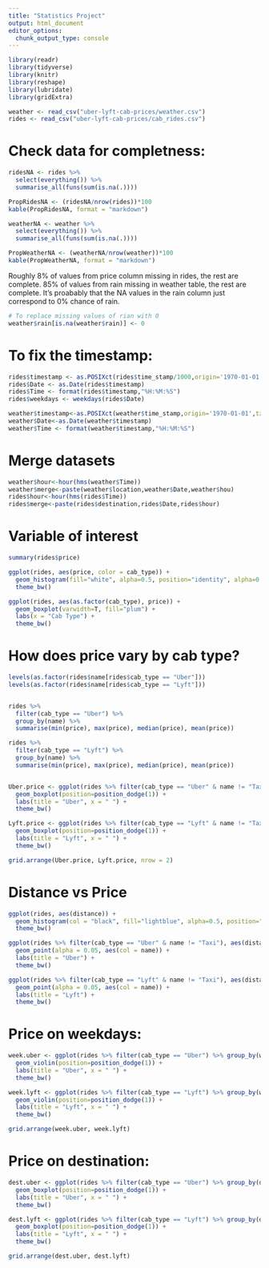 ```yaml
---
title: "Statistics Project"
output: html_document
editor_options: 
  chunk_output_type: console
---
```


```r
library(readr)
library(tidyverse)
library(knitr)
library(reshape)
library(lubridate)
library(gridExtra)
```


```r
weather <- read_csv("uber-lyft-cab-prices/weather.csv")
rides <- read_csv("uber-lyft-cab-prices/cab_rides.csv")
```


# Check data for completness:
```r
ridesNA <- rides %>%
  select(everything()) %>%
  summarise_all(funs(sum(is.na(.))))

PropRidesNA <- (ridesNA/nrow(rides))*100
kable(PropRidesNA, format = "markdown")

weatherNA <- weather %>%
  select(everything()) %>%
  summarise_all(funs(sum(is.na(.))))

PropWeatherNA <- (weatherNA/nrow(weather))*100
kable(PropWeatherNA, format = "markdown")
```
Roughly 8% of values from price column missing in rides, the rest are complete. 85% of values from rain missing in weather table, the rest are complete. It's proabably that the NA values in the rain column just correspond to 0% chance of rain. 

```r
# To replace missing values of rian with 0
weather$rain[is.na(weather$rain)] <- 0
```

# To fix the timestamp:
```r
rides$timestamp <- as.POSIXct(rides$time_stamp/1000,origin='1970-01-01',tz='America/New_York')
rides$Date <- as.Date(rides$timestamp)
rides$Time <- format(rides$timestamp,"%H:%M:%S")
rides$weekdays <- weekdays(rides$Date)

weather$timestamp<-as.POSIXct(weather$time_stamp,origin='1970-01-01',tz='America/New_York')
weather$Date<-as.Date(weather$timestamp)
weather$Time <- format(weather$timestamp,"%H:%M:%S")
```

# Merge datasets
```r
weather$hour<-hour(hms(weather$Time))
weather$merge<-paste(weather$location,weather$Date,weather$hou)
rides$hour<-hour(hms(rides$Time))
rides$merge<-paste(rides$destination,rides$Date,rides$hour)
```


# Variable of interest
```r
summary(rides$price)

ggplot(rides, aes(price, color = cab_type)) +
  geom_histogram(fill="white", alpha=0.5, position="identity", alpha=0.5) +
  theme_bw()

ggplot(rides, aes(as.factor(cab_type), price)) +
  geom_boxplot(varwidth=T, fill="plum") +
  labs(x = "Cab Type") +
  theme_bw()
```


# How does price vary by cab type?
```r
levels(as.factor(rides$name[rides$cab_type == "Uber"]))
levels(as.factor(rides$name[rides$cab_type == "Lyft"]))


rides %>%
  filter(cab_type == "Uber") %>%
  group_by(name) %>% 
  summarise(min(price), max(price), median(price), mean(price))

rides %>%
  filter(cab_type == "Lyft") %>%
  group_by(name) %>% 
  summarise(min(price), max(price), median(price), mean(price))


Uber.price <- ggplot(rides %>% filter(cab_type == "Uber" & name != "Taxi") %>% group_by(name), aes(reorder(as.factor(name), price, FUN = median), price, fill = name)) +
  geom_boxplot(position=position_dodge(1)) +
  labs(title = "Uber", x = " ") +
  theme_bw()

Lyft.price <- ggplot(rides %>% filter(cab_type == "Lyft" & name != "Taxi") %>% group_by(name), aes(reorder(as.factor(name), price, FUN = median), price, fill = name)) +
  geom_boxplot(position=position_dodge(1)) +
  labs(title = "Lyft", x = " ") +
  theme_bw()

grid.arrange(Uber.price, Lyft.price, nrow = 2)

```


# Distance vs Price
```r
ggplot(rides, aes(distance)) +
  geom_histogram(col = "black", fill="lightblue", alpha=0.5, position="identity", alpha=0.5) +
  theme_bw()

ggplot(rides %>% filter(cab_type == "Uber" & name != "Taxi"), aes(distance, price)) +
  geom_point(alpha = 0.05, aes(col = name)) +
  labs(title = "Uber") +
  theme_bw()

ggplot(rides %>% filter(cab_type == "Lyft" & name != "Taxi"), aes(distance, price)) +
  geom_point(alpha = 0.05, aes(col = name)) +
  labs(title = "Lyft") +
  theme_bw() 
```


# Price on weekdays:
```r
week.uber <- ggplot(rides %>% filter(cab_type == "Uber") %>% group_by(weekdays), aes(weekdays, price, fill = weekdays))+
  geom_violin(position=position_dodge(1)) +
  labs(title = "Uber", x = " ") +
  theme_bw()

week.lyft <- ggplot(rides %>% filter(cab_type == "Lyft") %>% group_by(weekdays), aes(weekdays, price, fill = weekdays))+
  geom_violin(position=position_dodge(1)) +
  labs(title = "Lyft", x = " ") +
  theme_bw()

grid.arrange(week.uber, week.lyft)
```


# Price on destination:
```r
dest.uber <- ggplot(rides %>% filter(cab_type == "Uber") %>% group_by(destination), aes(destination, price, fill = destination))+
  geom_boxplot(position=position_dodge(1)) +
  labs(title = "Uber", x = " ") +
  theme_bw()

dest.lyft <- ggplot(rides %>% filter(cab_type == "Lyft") %>% group_by(destination), aes(destination, price, fill = destination))+
  geom_boxplot(position=position_dodge(1)) +
  labs(title = "Lyft", x = " ") +
  theme_bw()

grid.arrange(dest.uber, dest.lyft)
```



```r


```

























